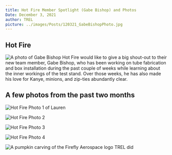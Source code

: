 ```yaml
---
title: Hot Fire Member Spotlight (Gabe Bishop) and Photos
Date: December 3, 2021
author: TREL
picture: ../images/Posts/120321_GabeBishopPhoto.jpg
---
```

## Hot Fire
![A photo of Gabe Bishop](/images/Posts/120321_GabeBishopPhoto.jpg)
Hot Fire would like to give a big shout-out to their new team member, Gabe Bishop, who has been working on tube fabrication and box installation during the past couple of weeks while learning about the inner workings of the test stand. Over those weeks, he has also made his love for Kanye, minions, and zip-ties abundantly clear.

## A few photos from the past two months
![Hot Fire Photo 1 of Lauren](/images/Posts/120321_HotFirePhoto1.jpg)

![Hot Fire Photo 2](/images/Posts/120321_HotFirePhoto2.jpg)

![Hot Fire Photo 3](/images/Posts/120321_HotFirePhoto3.jpg)

![Hot Fire Photo 4](/images/Posts/120321_HotFirePhoto4.jpg)

![A pumpkin carving of the Firefly Aerospace logo TREL did](/images/Posts/120321_FireflyPumpkin.jpg)
